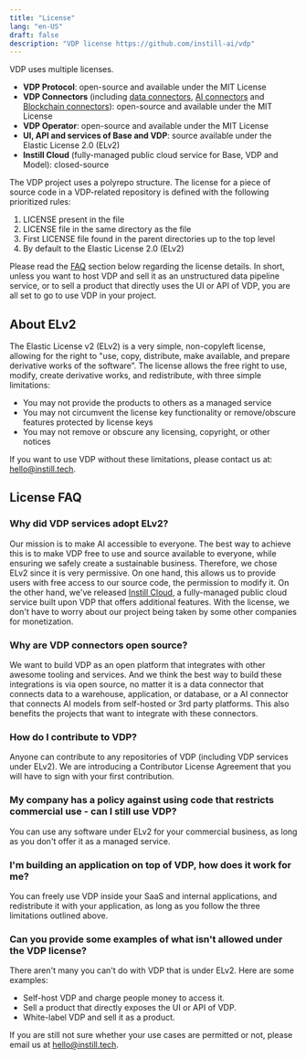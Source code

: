 ```yaml
---
title: "License"
lang: "en-US"
draft: false
description: "VDP license https://github.com/instill-ai/vdp"
---
```


VDP uses multiple licenses.

- **VDP Protocol**: open-source and available under the MIT License
- **VDP Connectors** (including [data connectors](/docs/vdp/data-connectors/overview), [AI connectors](/docs/vdp/ai-connectors/overview) and [Blockchain connectors](/docs/vdp/blockchain-connectors/overview)): open-source and available under the MIT License
- **VDP Operator**: open-source and available under the MIT License
- **UI, API and services of Base and VDP**: source available under the Elastic License 2.0 (ELv2)
- **Instill Cloud** (fully-managed public cloud service for Base, VDP and Model): closed-source

<ZoomableImg
  src="/docs-assets/vdp/vdp-license.svg"
  alt="VDP license overview"
/>

The VDP project uses a polyrepo structure. The license for a piece of source code in a VDP-related repository is defined with the following prioritized rules:

1. LICENSE present in the file
2. LICENSE file in the same directory as the file
3. First LICENSE file found in the parent directories up to the top level
4. By default to the Elastic License 2.0 (ELv2)

Please read the [FAQ](#license-faq) section below regarding the license details.
In short, unless you want to host VDP and sell it as an unstructured data pipeline service, or to sell a product that directly uses the UI or API of VDP,
you are all set to go to use VDP in your project.

## About ELv2

The Elastic License v2 (ELv2) is a very simple, non-copyleft license, allowing for the right to "use, copy, distribute, make available, and prepare derivative works of the software”.
The license allows the free right to use, modify, create derivative works, and redistribute, with three simple limitations:

- You may not provide the products to others as a managed service
- You may not circumvent the license key functionality or remove/obscure features protected by license keys
- You may not remove or obscure any licensing, copyright, or other notices

If you want to use VDP without these limitations, please contact us at: hello@instill.tech.

## License FAQ

### Why did VDP services adopt ELv2?

Our mission is to make AI accessible to everyone. The best way to achieve this is to make VDP free to use and source available to everyone, while ensuring we safely create a sustainable business.
Therefore, we chose ELv2 since it is very permissive. On one hand, this allows us to provide users with free access to our source code, the permission to modify it.
On the other hand, we've released [Instill Cloud](/docs/cloud/welcome), a fully-managed public cloud service built upon VDP that offers additional features.
With the license, we don't have to worry about our project being taken by some other companies for monetization.

### Why are VDP connectors open source?

We want to build VDP as an open platform that integrates with other awesome tooling and services.
And we think the best way to build these integrations is via open source, no matter it is a data connector that connects data to a warehouse, application, or database, or a AI connector that connects AI models from self-hosted or 3rd party platforms.
This also benefits the projects that want to integrate with these connectors.

### How do I contribute to VDP?

Anyone can contribute to any repositories of VDP (including VDP services under ELv2). We are introducing a Contributor License Agreement that you will have to sign with your first contribution.

### My company has a policy against using code that restricts commercial use - can I still use VDP?

You can use any software under ELv2 for your commercial business, as long as you don't offer it as a managed service.

### I'm building an application on top of VDP, how does it work for me?

You can freely use VDP inside your SaaS and internal applications, and redistribute it with your application, as long as you follow the three limitations outlined above.

### Can you provide some examples of what isn't allowed under the VDP license?

There aren't many you can't do with VDP that is under ELv2. Here are some examples:

- Self-host VDP and charge people money to access it.
- Sell a product that directly exposes the UI or API of VDP.
- White-label VDP and sell it as a product.

If you are still not sure whether your use cases are permitted or not, please email us at hello@instill.tech.
